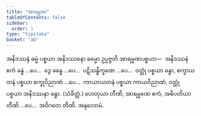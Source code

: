 ```yaml
---
title: "အာရမ္မဏ"
tableOfContents: false
sidebar:
  order: 1
type: "tipitaka"
basket: "ab"
---
```



<DynamicBreadcrumb />

<Division number="27">

<Paragraph number="599">
အနိဒဿနံ ဓမ္မံ ပစ္စယာ အနိဒဿနော ဓမ္မော ဥပ္ပဇ္ဇတိ အာရမ္မဏပစ္စယာ—  အနိဒဿနံ ဧကံ ခန္ဓံ …ပေ…  ဒွေ ခန္ဓေ …ပေ…  ပဋိသန္ဓိက္ခဏေ …ပေ…  ဝတ္ထုံ ပစ္စယာ ခန္ဓာ, စက္ခာယတနံ ပစ္စယာ စက္ခုဝိညာဏံ …ပေ…  ကာယာယတနံ ပစ္စယာ ကာယဝိညာဏံ, ဝတ္ထုံ ပစ္စယာ အနိဒဿနာ ခန္ဓာ. (သံခိတ္တံ.)
</Paragraph>

</Division>
<Division number="28">

<Paragraph number="600">
ဟေတုယာ တီဏိ, အာရမ္မဏေ ဧကံ, အဓိပတိယာ တီဏိ …ပေ…  အဝိဂတေ တီဏိ.

</Paragraph>
</Division>

<Paragraph number="601" type="center">
အနုလောမံ.
</Paragraph>